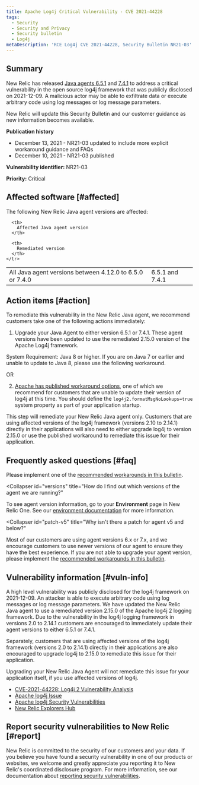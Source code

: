 ```yaml
---
title: Apache Log4j Critical Vulnerability - CVE 2021-44228
tags:
  - Security
  - Security and Privacy
  - Security bulletin
  - Log4j
metaDescription: 'RCE Log4j CVE 2021-44228, Security Bulletin NR21-03'
---
```


## Summary

New Relic has released [Java agents 6.5.1](/docs/release-notes/agent-release-notes/java-release-notes/java-agent-651/) and [7.4.1](/docs/release-notes/agent-release-notes/java-release-notes/java-agent-741/) to address a critical vulnerability in the open source log4j framework that was publicly disclosed on 2021-12-09. A malicious actor may be able to exfiltrate data or execute arbitrary code using log messages or log message parameters.

New Relic will update this Security Bulletin and our customer guidance as new information becomes available.

**Publication history**

* December 13, 2021 - NR21-03 updated to include more explicit workaround guidance and FAQs
* December 10, 2021 - NR21-03 published

**Vulnerability identifier:** NR21-03

**Priority:** Critical

## Affected software [#affected]

The following New Relic Java agent versions are affected:

<table>
  <thead>

      <th>
        Affected Java agent version
      </th>

      <th>
        Remediated version
      </th>
    </tr>
  </thead>

  <tbody>
    <tr>
      <td>
        All Java agent versions between 4.12.0 to 6.5.0 or 7.4.0
      </td>
      <td>
        6.5.1 and 7.4.1
      </td>
    </tr>
  </tbody>
</table>

## Action items [#action]

To remediate this vulnerability in the New Relic Java agent, we recommend customers take one of the following actions immediately:

1. Upgrade your Java Agent to either version 6.5.1 or 7.4.1. These agent versions have been updated to use the remediated 2.15.0 version of the Apache Log4j framework.

System Requirement: Java 8 or higher. If you are on Java 7 or earlier and unable to update to Java 8, please use the following workaround.

OR

2. [Apache has published workaround options](https://logging.apache.org/log4j/2.x/index.html), one of which we recommend for customers that are unable to update their version of log4j at this time. You should define the `log4j2.formatMsgNoLookups=true` system property as part of your application startup.

This step will remediate your New Relic Java agent only. Customers that are using affected versions of the log4j framework (versions 2.10 to 2.14.1) directly in their applications will also need to either upgrade log4j to version 2.15.0 or use the published workaround to remediate this issue for their application.

## Frequently asked questions [#faq]

<CollapserGroup>
  <Collapser
    id="upgrade-options"
    title="What are our options if we are not able to upgrade our Java agent or version of Java?"
  >

  Please implement one of the [recommended workarounds in this bulletin](#action).

  </Collapser>

  <Collapser
    id="versions"
    title="How do I find out which versions of the agent we are running?"
  >

  To see agent version information, go to your **Environment** page in New Relic One. See our [environment documentation](/docs/apm/agents/manage-apm-agents/troubleshooting/get-environment-data-about-your-apm-app) for more information.

  </Collapser>
  
  <Collapser
    id="patch-v5"
    title="Why isn't there a patch for agent v5 and below?"
  >

  Most of our customers are using agent versions 6.x or 7.x, and we encourage customers to use newer versions of our agent to ensure they have the best experience. If you are not able to upgrade your agent version, please implement the [recommended workarounds in this bulletin](#action).

  </Collapser>

</CollapserGroup>

## Vulnerability information [#vuln-info]

A high level vulnerability was publicly disclosed for the log4j framework on 2021-12-09. An attacker is able to execute arbitrary code using log messages or log message parameters. We have updated the New Relic Java agent to use a remediated version 2.15.0 of the Apache log4j 2 logging framework. Due to the vulnerability in the log4j logging framework in versions 2.0 to 2.14.1 customers are encouraged to immediately update their agent versions to either 6.5.1 or 7.4.1.

Separately, customers that are using affected versions of the log4j framework (versions 2.0 to 2.14.1) directly in their applications are also encouraged to upgrade log4j to 2.15.0 to remediate this issue for their application.

Upgrading your New Relic Java Agent will not remediate this issue for your application itself, if you use affected versions of log4j.

* [CVE-2021-44228: Log4j 2 Vulnerability Analysis](https://cve.mitre.org/cgi-bin/cvename.cgi?name=CVE-2021-44228)
* [Apache log4j Issue](https://issues.apache.org/jira/browse/LOG4J2-3198)
* [Apache log4j Security Vulnerabilities](https://logging.apache.org/log4j/2.x/security.html)
* [New Relic Explorers Hub](https://discuss.newrelic.com/t/log4j-zero-day-vulnerability-and-the-new-relic-java-agent/170322)

## Report security vulnerabilities to New Relic [#report]

New Relic is committed to the security of our customers and your data. If you believe you have found a security vulnerability in one of our products or websites, we welcome and greatly appreciate you reporting it to New Relic's coordinated disclosure program. For more information, see our documentation about [reporting security vulnerabilities](/docs/security/new-relic-security/data-privacy/reporting-security-vulnerabilities).
